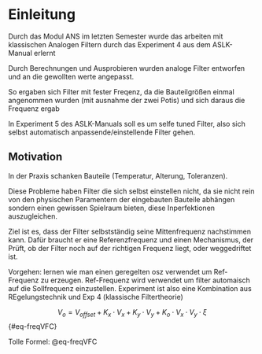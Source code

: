# Einleitung

Durch das Modul ANS im letzten Semester wurde das arbeiten mit klassischen Analogen Filtern durch das Experiment 4 aus dem ASLK-Manual erlernt

Durch Berechnungen und Ausprobieren wurden analoge Filter entworfen und an die gewollten werte angepasst. 

So ergaben sich Filter mit fester Freqenz, da die Bauteilgrößen einmal angenommen wurden (mit ausnahme der zwei Potis) und sich daraus die Frequenz ergab

In Experiment 5 des ASLK-Manuals soll es um selfe tuned Filter, also sich selbst automatisch anpassende/einstellende Filter gehen.


## Motivation

In der Praxis schanken Bauteile (Temperatur, Alterung, Toleranzen).

Diese Probleme haben Filter die sich selbst einstellen nicht, da sie nicht rein von den physischen Paramentern der eingebauten Bauteile abhängen sondern einen gewissen Spielraum bieten, diese Inperfektionen auszugleichen. 

Ziel ist es, dass der Filter selbstständig seine Mittenfrequenz nachstimmen kann. Dafür braucht er eine Referenzfrequenz  und einen Mechanismus, der Prüft, ob der Filter noch auf der richtigen Frequenz liegt, oder weggedriftet ist.

Vorgehen: lernen wie man einen geregelten osz verwendet  um Ref-Frequenz zu erzeugen.
Ref-Frequenz wird verwendet um filter automaisch auf die Sollfrequenz einzustellen.
Experiment ist also eine Kombination aus REgelungstechnik und Exp 4 (klassische Filtertheorie)

$$
V_o=V_{offset}+K_x \cdot V_x + K_y \cdot V_y + K_o \cdot V_x \cdot V_y \cdot \xi
$${#eq-freqVFC}

Tolle Formel: @eq-freqVFC
